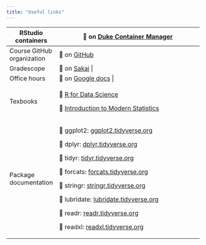 ```yaml
---
title: "Useful links"
---
```


+----------------------------+--------------------------------------------------------------------------------------------------------------------------------------------------------+
| RStudio containers         | 🔗 on [Duke Container Manager](https://cmgr.oit.duke.edu/containers)                                                                                   |
+============================+========================================================================================================================================================+
| Course GitHub organization | 🔗 on [GitHub](https://github.com/sta199-sp23-1)                                                                                                        |
+----------------------------+--------------------------------------------------------------------------------------------------------------------------------------------------------+
| Gradescope                 | 🔗 on [Sakai](https://sakai.duke.edu/x/xwqBo2)                       |
+----------------------------+--------------------------------------------------------------------------------------------------------------------------------------------------------+
| Office hours               | 🔗 on [Google docs](https://docs.google.com/spreadsheets/d/16gf9dQ_41V628vKvFdS95JBOUKYSjuxJBo7OzPye-SI/edit?usp=sharing) |
+----------------------------+--------------------------------------------------------------------------------------------------------------------------------------------------------+
| Texbooks                   | 🔗 [R for Data Science](https://r4ds.hadley.nz/)                                                                                                       |
|                            |                                                                                                                                                        |
|                            | 🔗 [Introduction to Modern Statistics](https://openintro-ims.netlify.app/)                                                                             |
+----------------------------+--------------------------------------------------------------------------------------------------------------------------------------------------------+
| Package documentation      | 🔗 ggplot2: [ggplot2.tidyverse.org](https://ggplot2.tidyverse.org/)                                                                                    |
|                            |                                                                                                                                                        |
|                            | 🔗 dplyr: [dplyr.tidyverse.org](https://dplyr.tidyverse.org/)                                                                                          |
|                            |                                                                                                                                                        |
|                            | 🔗 tidyr: [tidyr.tidyverse.org](https://tidyr.tidyverse.org/)                                                                                          |
|                            |                                                                                                                                                        |
|                            | 🔗 forcats: [forcats.tidyverse.org](https://forcats.tidyverse.org/)                                                                                    |
|                            |                                                                                                                                                        |
|                            | 🔗 stringr: [stringr.tidyverse.org](https://stringr.tidyverse.org/)                                                                                    |
|                            |                                                                                                                                                        |
|                            | 🔗 lubridate: [lubridate.tidyverse.org](https://lubridate.tidyverse.org/)                                                                              |
|                            |                                                                                                                                                        |
|                            | 🔗 readr: [readr.tidyverse.org](https://readr.tidyverse.org/)                                                                                          |
|                            |                                                                                                                                                        |
|                            | 🔗 readxl: [readxl.tidyverse.org](https://readxl.tidyverse.org/)                                                                                       |
+----------------------------+--------------------------------------------------------------------------------------------------------------------------------------------------------+
